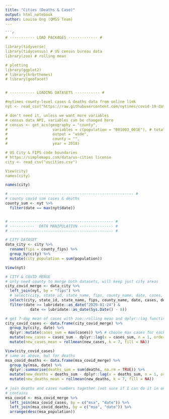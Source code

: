 ```yaml
---
title: "Cities (Deaths & Case)"
output: html_notebook
author: Louisa Ong (QMSS Team)
---
```


```r
```r
# ----------- LOAD PACKAGES ------------- # 

library(tidyverse)
library(tidycensus) # US census bureau data
library(zoo) # rolling mean

# plotting 
library(ggplot2)
# library(hrbrthemes) 
# library(geofacet) 


# ----------- LOADING DATASETS ----------- # 

#nytimes county-level cases & deaths data from online link 
nyt <- read_csv("https://raw.githubusercontent.com/nytimes/covid-19-data/master/us-counties.csv")

# don't need it, unless we want more variables
# census data API, variables can be changed here 
# census <- get_acs(geography = "county",
#                    variables = c(population = "B01003_001E"), # total population), # black veterans 
#                    output = "wide",
#                    county = "",
#                    year = 2018) 

# US City & FIPS code boundaries 
# https://simplemaps.com/data/us-cities license 
city <- read_csv("uscities.csv")

View(city)
names(city)
```

```r
names(city)

# ------------------------------------------------------- # 
# county covid sum cases & deaths 
county_sum <- nyt %>%
  filter(date == max(nyt$date))


# ---------------------------------------------- #
# -----------  DATA MANIPULATION --------------- # 
# ---------------------------------------------- #

# CITY DATASET 
data_city <- city %>% 
  rename(fips = county_fips) %>% 
  group_by(city) %>% 
  mutate(city_population = sum(population))

View(nyt)

# CITY & COVID MERGE 
# only need county to merge both datasets, will keep just city areas 
city_covid_merge <- data_city %>% 
  left_join(nyt, by = "fips") %>% 
  # select(city, state_id, state_name, fips, county_name, date, cases, deaths, population, city_population, incorporated, density, lat, lng) %>%
  select(city, state_id, state_name, fips, county_name, date, cases, deaths, population, city_population, incorporated, density, lat, lng) %>%
  filter(date >= lubridate::as_date("2020-01-24") & 
           date <= lubridate::as_date(Sys.Date() - 8))

# get 7-day mean of cases with zoo::rolling mean and dplyr::lag function 
city_covid_cases <- data.frame(city_covid_merge) %>% 
  group_by(city, date) %>% 
  dplyr::mutate(cases_sum = max(cases)) %>% # choose max cases for each date because some dates report more than once
  mutate(new_cases = cases_sum - dplyr::lag(x = cases_sum, n = 1, order_by = date)) %>%
  mutate(new_cases_mean = rollmean(new_cases, k = 7, fill = NA))

View(city_covid_cases)
# same as above, but for deaths
msa_covid_deaths <- data.frame(msa_covid_merge) %>% 
  group_by(msa, date) %>% 
  dplyr::summarise(deaths_sum = sum(deaths, na.rm = TRUE)) %>% 
  mutate(new_deaths = deaths_sum - dplyr::lag(x = deaths_sum, n = 1, order_by = date)) %>%
  mutate(new_deaths_mean = rollmean(new_deaths, k = 7, fill = NA))
  
# join deaths and cases numbers together (not sure if I can do it in one?)
# contains
msa_covid <- msa_covid_merge %>% 
  left_join(msa_covid_cases, by = c("msa", "date")) %>% 
  left_join(msa_covid_deaths, by = c("msa", "date")) %>% 
  arrange(desc(msa_population))



```

